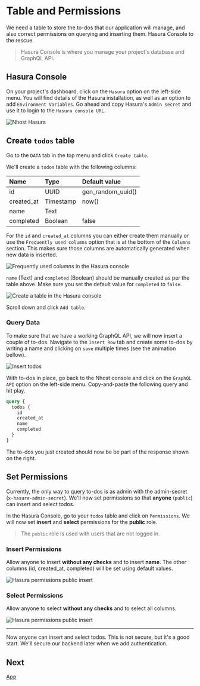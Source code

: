 # Table and Permissions

We need a table to store the to-dos that our application will manage, and also correct permissions on querying and inserting them. Hasura Console to the rescue.

> Hasura Console is where you manage your project's database and GraphQL API.

## Hasura Console

On your project's dashboard, click on the `Hasura` option on the left-side menu. You will find details of the Hasura installation, as well as an option to add `Environment Variables`. Go ahead and copy Hasura's `Admin secret` and use it to login to the `Hasura console URL`.

![Nhost Hasura](/images/backend/open-hasura.png)

## Create `todos` table

Go to the `DATA` tab in the top menu and click `Create table`.

We'll create a `todos` table with the following columns:

| Name       | Type      | Default value     |
| :--------- | :-------- | :---------------- |
| id         | UUID      | gen_random_uuid() |
| created_at | Timestamp | now()             |
| name       | Text      |                   |
| completed  | Boolean   | false             |

For the `id` and `created_at` columns you can either create them manually or use the `Frequently used columns` option that is at the bottom of the `Columns` section. This makes sure those columns are automatically generated when new data is inserted. 

![Frequently used columns in the Hasura console](/images/backend/frequently-used-columns.png)

`name` (Text) and `completed` (Boolean) should be manually created as per the table above. Make sure you set the default value for `completed` to `false`.

![Create a table in the Hasura console](/images/backend/create-table.png)

Scroll down and click `Add table`.

### Query Data

To make sure that we have a working GraphQL API, we will now insert a couple of to-dos. Navigate to the `Insert Row` tab and create some to-dos by writing a name and clicking on `save` multiple times (see the animation bellow).

![Insert todos](/images/backend/insert-todos.gif)

With to-dos in place, go back to the Nhost console and click on the `GraphQL API` option on the left-side menu. Copy-and-paste the following query and hit play.

```graphql
query {
  todos {
    id
    created_at
    name
    completed
  }
}
```

The to-dos you just created should now be be part of the response shown on the right.

## Set Permissions

Currently, the only way to query to-dos is as admin with the admin-secret (`x-hasura-admin-secret`). We'll now set permissions so that **anyone** (`public`) can insert and select todos.

In the Hasura Console, go to your `todos` table and click on `Permissions`. We will now set **insert** and **select** permissions for the **public** role.

> The `public` role is used with users that are not logged in.

### Insert Permissions

Allow anyone to insert **without any checks** and to insert **name**. The other columns (id, created_at, completed) will be set using default values.

![Hasura permissions public insert](/images/backend/permissions-public-insert.png)

### Select Permissions

Allow anyone to select **without any checks** and to select all columns.

![Hasura permissions public insert](/images/backend/permissions-public-select.png)

---

Now anyone can insert and select todos. This is not secure, but it's a good start. We'll secure our backend later when we add authentication.

## Next

[App](/quick-start/app)
